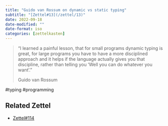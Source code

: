 ```yaml
---
title: "Guido van Rossum on dynamic vs static typing"
subtitle: "[Zettel#13](/zettel/13)"
date: 2022-09-18
date-modified: ""
date-format: iso
categories: [zettelkasten]
---
```

> "I learned a painful lesson, that for small programs dynamic typing is great, for large programs you have to have a more disciplined approach and it helps if the language actually gives you that discipline, rather than telling you 'Well you can do whatever you want'."
> 
> Guido van Rossum

  #typing #programming

## Related Zettel

* [Zettel#114](/zettel/114)
